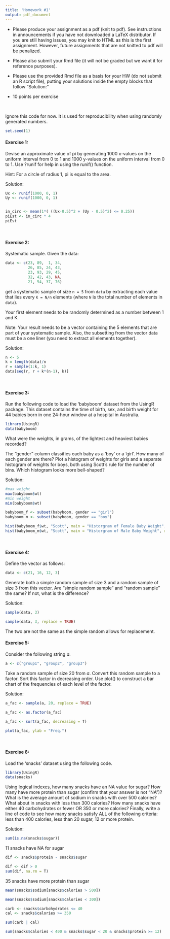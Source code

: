 ```yaml
---
title: 'Homework #1'
output: pdf_document
---
```


* Please produce your assignment as a pdf (knit to pdf).
See instructions in announcements if you have not downloaded a LaTeX distributor.
If you are still having issues, you may knit to HTML as this is the first assignment.
However, future assignments that are not knitted to pdf will be penalized.

* Please also submit your
Rmd file (it will not be graded but we want it for reference
purposes).
* Please use the provided Rmd file as a basis for your HW
(do not submit an R script file), putting your solutions
inside the empty blocks that follow "Solution:"
* 10 points per exercise

<br />

Ignore this code for now. It is used for reproducibility when using randomly generated numbers.
```r
set.seed(1)
```

#### Exercise 1:
Devise an approximate value of pi by generating $1000$ x-values on the uniform interval from $0$ to $1$ and $1000$ y-values on the uniform interval from $0$ to $1$. Use ?runif for help in using the runif() function.

Hint: For a circle of radius $1$, pi is equal to the area.

Solution:
```r
Ux <- runif(1000, 0, 1)
Uy <- runif(1000, 0, 1)


in_circ <- mean(1*( ((Ux-0.5)^2 + (Uy - 0.5)^2) <= 0.25))
piEst <- in_circ * 4
piEst
```

<br />

#### Exercise 2:
Systematic sample. Given the data:
```r
data <- c(23, 89,  1, 34,
          26, 85, 24, 43,
          23, 93, 29, 45,
          32, 42, 43, NA,
          21, 54, 37, 76)
```

get a systematic sample of size `n = 5` from `data`
by extracting each value that lies every `K = N/n` elements
(where `N` is the total number of elements in `data`).

Your first element needs to be randomly determined
as a number between 1 and K.

Note: Your result needs to be a vector containing
the 5 elements that are part of your systematic sample. 
Also, the subsetting from the vector data must be a one liner (you need
to extract all elements together).

Solution:
```r
n <- 5
k = length(data)/n
r = sample(1:k, 1)
data[seq(r, r + k*(n-1), k)]


```

<br />

#### Exercise 3:
Run the following code to load the 'babyboom' dataset from the UsingR package. This dataset contains the time of birth, sex, and birth weight for 44 babies born in one 24-hour window at a hospital in Australia.
```r
library(UsingR)
data(babyboom)
```

What were the weights, in grams, of the lightest and heaviest babies recorded?

The "gender" column classifies each baby as a 'boy' or a 'girl'. How many of each gender are there? Plot a histogram of weights for girls and a separate histogram of weights for boys, both using Scott's rule for the number of bins. Which histogram looks more bell-shaped?

Solution:
```r

#max weight
max(babyboom$wt)
#min weight
min(babyboom$wt)
```


```r
babyboom_f <- subset(babyboom, gender == "girl")
babyboom_m <- subset(babyboom, gender == "boy")

hist(babyboom_f$wt, "Scott", main = "Historgram of Female Baby Weight", xlab = "Weight (g)")
hist(babyboom_m$wt, "Scott", main = "Historgram of Male Baby Weight", xlab = "Weight (g)")

```

<br />

#### Exercise 4:
Define the vector as follows:
```r
data <- c(21, 16, 12, 3)
```
Generate both a simple random sample of size 3 and a random sample of size 3 from this vector. Are "simple random sample" and "random sample" the same? If not, what is the difference?

Solution:
```r
sample(data, 3)

sample(data, 3, replace = TRUE)
```

The two are not the same as the simple random allows for replacement. 
<br />

#### Exercise 5:

Consider the following string $a$.

```r
a <- c("group1", "group2", "group3")
```

Take a random sample of size $20$ from $a$. Convert this random sample to a factor. Sort this factor in decreasing order. Use plot() to construct a bar chart of the frequencies of each level of the factor.

Solution:
```r
a_fac <- sample(a, 20, replace = TRUE)

a_fac <- as.factor(a_fac)

a_fac <- sort(a_fac, decreasing = T)

plot(a_fac, ylab = "Freq.")

```

<br />

#### Exercise 6:
Load the 'snacks' dataset using the following code.
```r
library(UsingR)
data(snacks)
```
Using logical indexes, how many snacks have an NA value for sugar? How many have more protein than sugar (confirm that your answer is not "NA")? What is the average amount of sodium in snacks with over $500$ calories? What about in snacks with less than $300$ calories? How many snacks have either $40$ carbohydrates or fewer OR $350$ or more calories? Finally, write a line of code to see how many snacks satisfy ALL of the following criteria: less than $400$ calories, less than $20$ sugar, $12$ or more protein.

Solution:
```r
sum(is.na(snacks$sugar))
```
11 snacks have NA for sugar
```r
dif <- snacks$protein - snacks$sugar

dif <- dif > 0 
sum(dif, na.rm = T)

```
35 snacks have more protein than sugar
```r
mean(snacks$sodium[snacks$calories > 500])
```

```r
mean(snacks$sodium[snacks$calories < 300])
```

```r
carb <- snacks$carbohydrates <= 40
cal <- snacks$calories >= 350

sum(carb | cal)
```

```r

sum(snacks$calories < 400 & snacks$sugar < 20 & snacks$protein >= 12)

```
